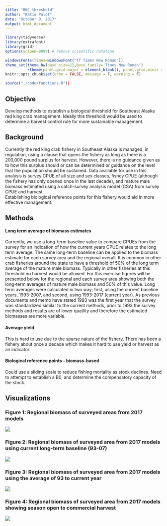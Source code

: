 ```yaml
---
title: "RKC threshold"
author: "Katie Palof"
date: "October 9, 2017"
output: html_document
---
```


```r
library(tidyverse)
library(extrafont)
library(grid)
options(scipen=9999) # remove scientific notation

windowsFonts(Times=windowsFont("TT Times New Roman"))
theme_set(theme_bw(base_size=12,base_family='Times New Roman')
          +theme(panel.grid.major = element_blank(), panel.grid.minor = element_blank()))
knitr::opts_chunk$set(echo = FALSE, message = F, warning = F)

source("./code/functions.R"))
```

## Objective
Develop methods to establish a biological threshold for Southeast Alaska red king crab management.
Ideally this threshold would be used to determine a harvest control rule for more sustainable management.

## Background
Currently the red king crab fishery in Southeast Alaska is managed, in regulation, using a clause that opens the fishery as long as there is a 200,000 pound surplus for harvest.  However, there is no guidance given as to how this surplus should or can be determined or guidance on the level that the population should be sustained. 
Data available for use in this analysis is survey CPUE of all size and sex classes, fishey CPUE (although the fishery has only opened once in the last decade), and mature male biomass estimated using a catch-survey analysis model (CSA) from survey CPUE and harvest.  
Establishing biological reference points for this fishery would aid in more effective management. 


## Methods

#### Long term average of biomass estimates
Currently, we use a long-term baseline value to compare CPUEs from the survey for an indication of how the current years CPUE relates to the long term average.  The same long-term baseline can be applied to the biomass estimate for each survey area and the regional overall.  It is common in other crab fisheries around the state to have a threshold of 50% of the long term average of the mature male biomass.  Typically in other fisheries at this threshold no harvest would be allowed.  For this exercise figures will be presented below for the regional and each survey area showing both the long-term averages of mature male biomass and 50% of this value.  Long term averages were calculated in two way; first, using the current baseline years, 1993-2007, and second, using 1993-2017 (current year).  As previous documents and memo have stated 1993 was the first year that the survey was standardized similar to the current methods, prior to 1993 the survey methods and results are of lower quatlity and therefore the estimated biomasses are more variable. 

#### Average yield
This is hard to use due to the sparse nature of the fishery.  There has been a fishery about once a decade which makes it hard to use yield or harvest as an indicator.

#### Biological reference points - biomass-based
Could use a sliding scale to reduce fishing mortality as stock declines.
Need to attempt to establish a B0, and determine the compensatory capacity of the stock.
    


## Visualizations

### Figure 1: Regional biomass of surveyed areas from 2017 models

![](../results/regional_2017.png)


### Figure 2: Regional biomass of surveyed area from 2017 models using current long-term baseline (93-07)
![](../results/lt_baseline_2017.png)

### Figure 3: Regional biomass of surveyed area from 2017 models using the average of 93 to current year
![](../results/allyears_2017.png)



### Figure 4: Regional biomass of surveyed area from 2017 models showing season open to commercial harvest
![](../results/open_closed_17.png)



